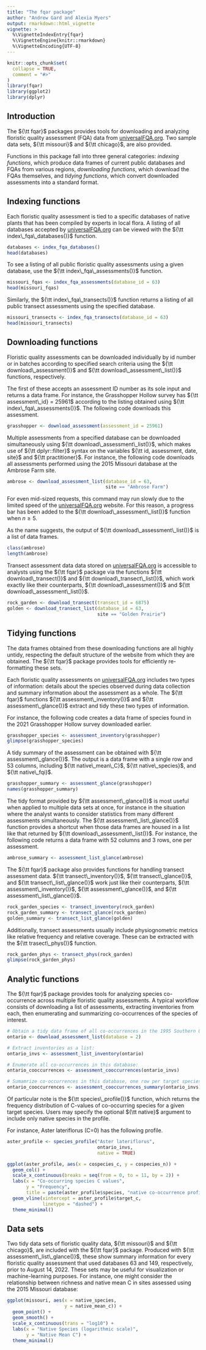 ```yaml
---
title: "The fqar package"
author: "Andrew Gard and Alexia Myers"
output: rmarkdown::html_vignette
vignette: >
  %\VignetteIndexEntry{fqar}
  %\VignetteEngine{knitr::rmarkdown}
  %\VignetteEncoding{UTF-8}
---
```


```r
knitr::opts_chunk$set(
  collapse = TRUE,
  comment = "#>"
)
library(fqar)
library(ggplot2)
library(dplyr)
```

## Introduction

The ${\tt fqar}$ packages provides tools for downloading and analyzing floristic quality assessment (FQA) data from [universalFQA.org](https://universalfqa.org/). Two sample data sets, ${\tt missouri}$ and ${\tt chicago}$, are also provided.

Functions in this package fall into three general categories: _indexing functions_, which produce data frames of current public databases and FQAs from various regions, _downloading functions_, which download the FQAs themselves, and _tidying functions_, which convert downloaded assessments into a standard format.

## Indexing functions

Each floristic quality assessment is tied to a specific databases of native plants that has been compiled by experts in local flora. A listing of all databases accepted by [universalFQA.org](https://universalfqa.org/) can be viewed with the ${\tt index\_fqa\_databases()}$ function.

```r
databases <- index_fqa_databases()
head(databases)
```

To see a listing of all public floristic quality assessments using a given database, use the ${\tt index\_fqa\_assessments()}$ function.

```r
missouri_fqas <- index_fqa_assessments(database_id = 63)
head(missouri_fqas)
```

Similarly, the ${\tt index\_fqa\_transects()}$ function returns a listing of all public transect assessments using the specified database.  

```r
missouri_transects <- index_fqa_transects(database_id = 63)
head(missouri_transects)
```

## Downloading functions

Floristic quality assessments can be downloaded individually by id number or in batches according to specified search criteria using the ${\tt download\_assessment()}$ and ${\tt download\_assessment\_list()}$ functions, respectively. 

The first of these accepts an assessment ID number as its sole input and returns a data frame. For instance, the Grasshopper Hollow survey has ${\tt assessment\_id} = 25961$ according to the listing obtained using ${\tt index\_fqa\_assessments()}$. The following code downloads this assessment.

```r
grasshopper <- download_assessment(assessment_id = 25961)
```

Multiple assessments from a specified database can be downloaded simultaneously using ${\tt download\_assessment\_list()}$, which makes use of ${\tt dplyr::filter}$ syntax on the variables ${\tt id, assessment, date, site}$ and ${\tt practitioner}$. For instance, the following code downloads all assessments performed using the 2015 Missouri database at the Ambrose Farm site.

```r
ambrose <- download_assessment_list(database_id = 63,
                                    site == "Ambrose Farm")
```

For even mid-sized requests, this command may run slowly due to the limited speed of the [universalFQA.org](https://universalfqa.org/) website. For this reason, a progress bar has been added to the ${\tt download\_assessment\_list()}$ function when $n\ge 5$. 

As the name suggests, the output of ${\tt download\_assessment\_list()}$ is a list of data frames. 

```r
class(ambrose)
length(ambrose)
```

Transect assessment data data stored on [universalFQA.org](https://universalfqa.org/) is accessible to analysts using the ${\tt fqar}$ package via the functions ${\tt download\_transect()}$ and ${\tt download\_transect\_list()}$, which work exactly like their counterparts, ${\tt download\_assessment()}$ and ${\tt download\_assessment\_list()}$.

```r
rock_garden <- download_transect(transect_id = 6875)
golden <- download_transect_list(database_id = 63,
                                 site == "Golden Prairie")
```

## Tidying functions

The data frames obtained from these downloading functions are all highly untidy, respecting the default structure of the website from which they are obtained. The ${\tt fqar}$ package provides tools for efficiently re-formatting these sets.

Each floristic quality assessments on [universalFQA.org](https://universalfqa.org/) includes two types of information: details about the species observed during data collection and summary information about the assessment as a whole. The ${\tt fqar}$ functions ${\tt assessment\_inventory()}$ and ${\tt assessment\_glance()}$ extract and tidy these two types of information.

For instance, the following code creates a data frame of species found in the 2021 Grasshopper Hollow survey downloaded earlier.

```r
grasshopper_species <- assessment_inventory(grasshopper)
glimpse(grasshopper_species)
```

A tidy summary of the assessment can be obtained with ${\tt assessment\_glance()}$. The output is a data frame with a single row and 53 columns, including ${\tt native\_mean\_C}$,  ${\tt native\_species}$, and ${\tt native\_fqi}$.

```r
grasshopper_summary <- assessment_glance(grasshopper)
names(grasshopper_summary)
```

The tidy format provided by ${\tt assessment\_glance()}$ is most useful when applied to multiple data sets at once, for instance in the situation where the analyst wants to consider statistics from many different assessments simultaneously. The ${\tt assessment\_list\_glance()}$ function provides a shortcut when those data frames are housed in a list like that returned by ${\tt download\_assessment\_list()}$. For instance, the following code returns a data frame with 52 columns and 3 rows, one per assessment.

```r
ambrose_summary <- assessment_list_glance(ambrose)
```

The ${\tt fqar}$ package also provides functions for handling transect assessment data. ${\tt transect\_inventory()}$, ${\tt transect\_glance()}$, and ${\tt transect\_list\_glance()}$ work just like their counterparts, ${\tt assessment\_inventory()}$, ${\tt assessment\_glance()}$, and ${\tt assessment\_list\_glance()}$.

```r
rock_garden_species <- transect_inventory(rock_garden)
rock_garden_summary <- transect_glance(rock_garden)
golden_summary <- transect_list_glance(golden)
```

Additionally, transect assessments usually include physiognometric metrics like relative frequency and relative coverage. These can be extracted with the ${\tt trasect\_phys()}$ function.

```r
rock_garden_phys <- transect_phys(rock_garden)
glimpse(rock_garden_phys)
```

## Analytic functions

The ${\tt fqar}$ package provides tools for analyzing species co-occurrence across multiple floristic quality assessments. A typical workflow consists of downloading a list of assessments, extracting inventories from each, then enumerating and summarizing co-occurrences of the species of interest.

```r
# Obtain a tidy data frame of all co-occurrences in the 1995 Southern Ontario database:
ontario <- download_assessment_list(database = 2)

# Extract inventories as a list:
ontario_invs <- assessment_list_inventory(ontario)

# Enumerate all co-occurrences in this database:
ontario_cooccurrences <- assessment_cooccurrences(ontario_invs)

# Sumamrize co-occurrences in this database, one row per target species:
ontario_cooccurrences <- assessment_cooccurrences_summary(ontario_invs)
```

Of particular note is the ${\tt species\_profile()}$ function, which returns the frequency distribution of C-values of co-occurring species for a given target species. Users may specify the optional ${\tt native}$ argument to include only native species in the profile. 

For instance, Aster lateriflorus (C=0) has the following profile. 

```r
aster_profile <- species_profile("Aster lateriflorus", 
                                 ontario_invs,
                                 native = TRUE)

ggplot(aster_profile, aes(x = cospecies_c, y = cospecies_n)) +
  geom_col() +
  scale_x_continuous(breaks = seq(from = 0, to = 11, by = 2)) +
  labs(x = "Co-occurring species C values",
       y = "Frequency",
       title = paste(aster_profile$species, "native co-occurrence profile")) +
  geom_vline(xintercept = aster_profile$target_c,
             linetype = "dashed") +
  theme_minimal()
```

## Data sets

Two tidy data sets of floristic quality data, ${\tt missouri}$ and ${\tt chicago}$, are included with the ${\tt fqar}$ package. Produced with ${\tt assessment\_list\_glance()}$, these show summary information for every floristic quality assessment that used databases 63 and 149, respectively, prior to August 14, 2022. These sets may be useful for visualization or machine-learning purposes. For instance, one might consider the relationship between richness and native mean C in sites assessed using the 2015 Missouri database:

```r
ggplot(missouri, aes(x = native_species, 
                     y = native_mean_c)) +
  geom_point() +
  geom_smooth() +
  scale_x_continuous(trans = "log10") +
  labs(x = "Native Species (logarithmic scale)",
       y = "Native Mean C") +
  theme_minimal()
```

